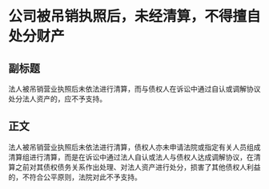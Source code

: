 # 公司被吊销执照后，未经清算，不得擅自处分财产
## 副标题
法人被吊销营业执照后未依法进行清算，而与债权人在诉讼中通过自认或调解协议处分法人资产的，应不予支持。
## 正文
法人被吊销营业执照后未依法进行清算，债权人亦未申请法院或指定有关人员组成清算组进行清算，而是在诉讼中通过法人自认或法人与债权人达成调解协议，在清算之前对其债权债务关系作出处理、对法人资产进行处分，损害了其他债权人利益的，不符合公平原则，法院对此不予支持。